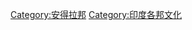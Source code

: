 {{Commonscat|Culture of Andhra Pradesh}}

[[Category:安得拉邦|Category:安得拉邦]]
[[Category:印度各邦文化|Category:印度各邦文化]]